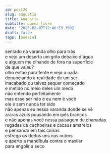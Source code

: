 ```yaml
---
id: post20
slug: angustia
title: Angústia
subtitle: poema livre
date: '2025-02-07T12:46:53.350Z'
draft: false
tags: [poesia]
---
```

sentado na varanda olho para trás  
e vejo um deserto um grito debaixo d'água  
e alguém me olhando de fora na superfície  
de que valeu?  
olho então para fente e vejo o nada  
denunciando a realidade de um ser  
inacabado ou talvez sequer começado  
e metido no meio deles um medo  
não entendo perfeitamente  
mas esse ser não é eu nem é você  
ele é sem nunca ter sido  
não apenas eu nessa varanda donde se vê  
araras azuis pousando em ipês brancos  
e não apenas você nessa paisagem de chapadas  
regadas de cachoeiras e cacaus amarelos  
e pensando em tais coisas  
esfrego os dedos uns nos outros  
e aperto a mandíbula contra o maxilar  
para engolir a seco